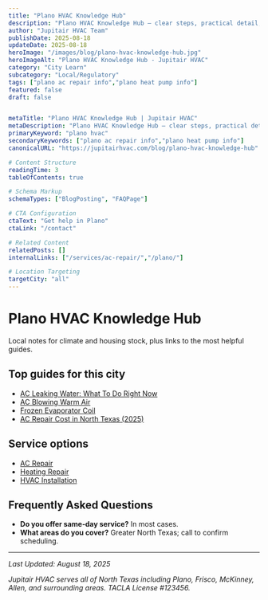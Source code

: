 ```yaml
---
title: "Plano HVAC Knowledge Hub"
description: "Plano HVAC Knowledge Hub — clear steps, practical detail, and when to call a pro in North Texas."
author: "Jupitair HVAC Team"
publishDate: 2025-08-18
updateDate: 2025-08-18
heroImage: "/images/blog/plano-hvac-knowledge-hub.jpg"
heroImageAlt: "Plano HVAC Knowledge Hub - Jupitair HVAC"
category: "City Learn"
subcategory: "Local/Regulatory"
tags: ["plano ac repair info","plano heat pump info"]
featured: false
draft: false


metaTitle: "Plano HVAC Knowledge Hub | Jupitair HVAC"
metaDescription: "Plano HVAC Knowledge Hub — clear steps, practical detail, and when to call a pro in North Texas."
primaryKeyword: "plano hvac"
secondaryKeywords: ["plano ac repair info","plano heat pump info"]
canonicalURL: "https://jupitairhvac.com/blog/plano-hvac-knowledge-hub"

# Content Structure
readingTime: 3
tableOfContents: true

# Schema Markup
schemaTypes: ["BlogPosting", "FAQPage"]

# CTA Configuration
ctaText: "Get help in Plano"
ctaLink: "/contact"

# Related Content
relatedPosts: []
internalLinks: ["/services/ac-repair/","/plano/"]

# Location Targeting
targetCity: "all"
---
```



# Plano HVAC Knowledge Hub

Local notes for climate and housing stock, plus links to the most helpful guides.



## Top guides for this city

- [AC Leaking Water: What To Do Right Now](/learn/ac-leaking-water-what-to-do)
- [AC Blowing Warm Air](/learn/ac-blowing-warm-air)
- [Frozen Evaporator Coil](/learn/frozen-evaporator-coil)
- [AC Repair Cost in North Texas (2025)](/learn/ac-repair-cost-north-texas-2025)



<BlogCTA variant="inline" />


## Service options

- [AC Repair](/services/ac-repair/)
- [Heating Repair](/services/heating-repair/)
- [HVAC Installation](/services/hvac-installation/)




## Frequently Asked Questions


- **Do you offer same‑day service?** In most cases.
- **What areas do you cover?** Greater North Texas; call to confirm scheduling.

---

<BlogCTA variant="end" title="Ready to Solve Your HVAC Issues?" description="Don't let HVAC problems disrupt your comfort. Our experienced technicians are here to help." />

*Last Updated: August 18, 2025*

*Jupitair HVAC serves all of North Texas including Plano, Frisco, McKinney, Allen, and surrounding areas. TACLA License #123456.*
